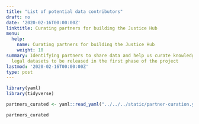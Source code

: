 ```yaml
---
title: "List of potential data contributors"
draft: no
date: '2020-02-16T00:00:00Z'
linktitle: Curating partners for building the Justice Hub
menu:
  help:
    name: Curating partners for building the Justice Hub
    weight: 10
summary: Identifying partners to share data and help us curate knowledge around important
  legal datasets to be released in the first phase of the project
lastmod: '2020-02-16T00:00:00Z'
type: post
---
```




```r
library(yaml)
library(tidyverse)

partners_curated <- yaml::read_yaml("../../../static/partner-curation.yaml", fileEncoding = 'UTF-8') %>% dplyr::bind_rows() %>% knitr::kable()

partners_curated
```